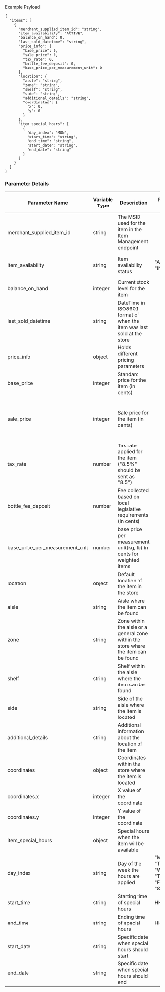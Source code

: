 Example Payload

```
{  
  "items": [  
    {  
      "merchant_supplied_item_id": "string",  
      "item_availability": "ACTIVE",  
      "balance_on_hand": 0,  
      "last_sold_datetime": "string",  
      "price_info": {  
        "base_price": 0,  
        "sale_price": 0,  
        "tax_rate": 0,  
        "bottle_fee_deposit": 0,  
        "base_price_per_measurement_unit": 0  
      },  
      "location": {  
        "aisle": "string",  
        "zone": "string",  
        "shelf": "string",  
        "side": "string",  
        "additional_details": "string",  
        "coordinates": {  
          "x": 0,  
          "y": 0  
        }  
      },  
      "item_special_hours": [  
        {  
          "day_index": "MON",  
          "start_time": "string",  
          "end_time": "string",  
          "start_date": "string",  
          "end_date": "string"  
        }  
      ]  
    }  
  ]  
}  

```

### Parameter Details[​](#parameter-details "Direct link to heading")

| Parameter Name | Variable Type | Description | Possible Values | Required for POST | Required for PATCH | Required for PULL | Validation |
| --- | --- | --- | --- | --- | --- | --- | --- |
| merchant\_supplied\_item\_id | string | The MSID used for the item in the Item Management endpoint |  | Yes | Yes | Yes | Must not be blank or null |
| item\_availability | string | Item availability status | "ACTIVE" "INACTIVE" | Yes | No | Yes | Must be one of the enumerated values |
| balance\_on\_hand | integer | Current stock level for the item |  | Recommended | No | Recommended |  |
| last\_sold\_datetime | string | DateTime in ISO8601 format of when the item was last sold at the store |  | Recommended | No | Recommended |  |
| price\_info | object | Holds different pricing parameters |  | Yes | No | Yes |  |
| base\_price | integer | Standard price for the item (in cents) |  | Yes | No | Yes | Between 1 and 1000000, inclusive |
| sale\_price | integer | Sale price for the item (in cents) |  | Recommended | No | Recommended | 1. Must be < base\_price 2. Between 1 and 1000000, inclusive |
| tax\_rate | number | Tax rate applied for the item ("8.5%" should be sent as "8.5") |  | No | No | No | Between 0 and 25, inclusive |
| bottle\_fee\_deposit | number | Fee collected based on local legislative requirements (in cents) |  | No | No | No | Between 0 and 4000, inclusive |
| base\_price\_per\_measurement\_unit | number | base price per measurement unit(kg, lb) in cents for weighted items |  | No | No | No |  |
| location | object | Default location of the item in the store |  | No | No | No |  |
| aisle | string | Aisle where the item can be found |  | No | No | No |  |
| zone | string | Zone within the aisle or a general zone within the store where the item can be found |  | No | No | No |  |
| shelf | string | Shelf within the aisle where the item can be found |  | No | No | No |  |
| side | string | Side of the aisle where the item is located |  | No | No | No |  |
| additional\_details | string | Additional information about the location of the item |  | No | No | No |  |
| coordinates | object | Coordinates within the store where the item is located |  | No | No | No |  |
| coordinates.x | integer | X value of the coordinate |  | No | No | No |  |
| coordinates.y | integer | Y value of the coordinate |  | No | No | No |  |
| item\_special\_hours | object | Special hours when the item will be available |  | No | No | No |  |
| day\_index | string | Day of the week the hours are applied | "MON" "TUE" "WED" "THU" "FRI" "SAT" "SUN" | No | No | No |  |
| start\_time | string | Starting time of special hours | HH:MM:SS | No | No | No |  |
| end\_time | string | Ending time of special hours | HH:MM:SS | No | No | No |  |
| start\_date | string | Specific date when special hours should start |  | No | No | No |  |
| end\_date | string | Specific date when special hours should end |  | No | No | No |  |

